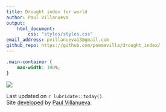 ```yaml
---
title: Drought index for world
author: Paul Villanueva
output: 
    html_document:
        css: "styles/styles.css"
email_address: pvillanueva13@gmail.com
github_repo: https://github.com/pommevilla/drought_index/
---
```


<link rel="preconnect" href="https://fonts.googleapis.com">
<link rel="preconnect" href="https://fonts.gstatic.com" crossorigin>
<link href="https://fonts.googleapis.com/css2?family=Patua+One&family=Rubik&display=swap" rel="stylesheet">

```css
.main-container {
    max-width: 100%;
}
```

![](figures/world_drought.png)

Last updated on `r lubridate::today()`.  
Site [developed](`r rmarkdown::metadata$github_repo`) by [Paul Villanueva](mailto:`r rmarkdown::metadata$email_address`).